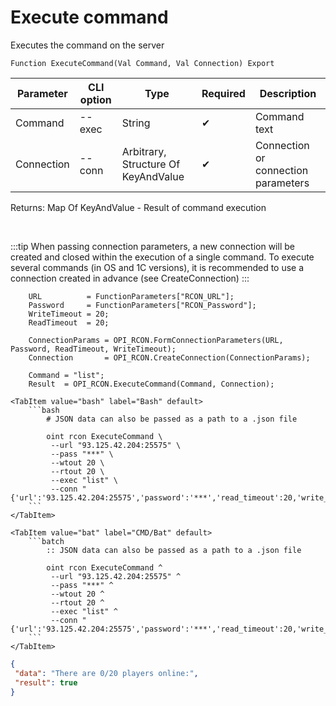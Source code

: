 ﻿---
sidebar_position: 2
description: Execute command and other functions to work with RCON in the Open Integration Package, a free open-source integration library for 1C:Enterprise 8, OneScript and CLI
keywords: [1C, 1С, 1С:Enterprise, 1С:Enterprise 8.3, API, Integration, Services, Exchange, OneScript, CLI, RCON]
---


# Execute command
 Executes the command on the server



`Function ExecuteCommand(Val Command, Val Connection) Export`

  | Parameter | CLI option | Type | Required | Description |
  |-|-|-|-|-|
  | Command | --exec | String | &#x2714; | Command text |
  | Connection | --conn | Arbitrary, Structure Of KeyAndValue | &#x2714; | Connection or connection parameters |

  
  Returns:  Map Of KeyAndValue - Result of command execution

<br/>

:::tip
When passing connection parameters, a new connection will be created and closed within the execution of a single command. To execute several commands (in OS and 1C versions), it is recommended to use a connection created in advance (see CreateConnection)
:::
<br/>



```bsl title="1C:Enterprise/OneScript code example"
    URL          = FunctionParameters["RCON_URL"];
    Password     = FunctionParameters["RCON_Password"];
    WriteTimeout = 20;
    ReadTimeout  = 20;

    ConnectionParams = OPI_RCON.FormConnectionParameters(URL, Password, ReadTimeout, WriteTimeout);
    Connection       = OPI_RCON.CreateConnection(ConnectionParams);

    Command = "list";
    Result  = OPI_RCON.ExecuteCommand(Command, Connection);
```
 

 <Tabs>
  
    <TabItem value="bash" label="Bash" default>
        ```bash
            # JSON data can also be passed as a path to a .json file
            
            oint rcon ExecuteCommand \
             --url "93.125.42.204:25575" \
             --pass "***" \
             --wtout 20 \
             --rtout 20 \
             --exec "list" \
             --conn "{'url':'93.125.42.204:25575','password':'***','read_timeout':20,'write_timeout':20}"
        ```
    </TabItem>
  
    <TabItem value="bat" label="CMD/Bat" default>
        ```batch
            :: JSON data can also be passed as a path to a .json file
            
            oint rcon ExecuteCommand ^
             --url "93.125.42.204:25575" ^
             --pass "***" ^
             --wtout 20 ^
             --rtout 20 ^
             --exec "list" ^
             --conn "{'url':'93.125.42.204:25575','password':'***','read_timeout':20,'write_timeout':20}"
        ```
    </TabItem>
</Tabs>


```json title="Result"
{
 "data": "There are 0/20 players online:",
 "result": true
}
```
